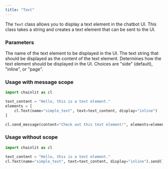 ```yaml
---
title: "Text"
---
```


The `Text` class allows you to display a text element in the chatbot UI. This class takes a string and creates a text element that can be sent to the UI.

### Parameters

<ParamField path="name" type="str">
  The name of the text element to be displayed in the UI.
</ParamField>

<ParamField path="text" type="str">
  The text string that should be displayed as the content of the text element.
</ParamField>

<ParamField path="display" type="ElementDisplay" optional>
  Determines how the text element should be displayed in the UI. Choices are "side" (default), "inline", or "page".
</ParamField>

### Usage with message scope
```python
import chainlit as cl

text_content = "Hello, this is a text element."
elements = [
    cl.Text(name="simple_text", text=text_content, display="inline")
]

cl.send_message(content="Check out this text element!", elements=elements)
```

### Usage without scope
```python
import chainlit as cl

text_content = "Hello, this is a text element."
cl.Text(name="simple_text", text=text_content, display="inline").send()
```
